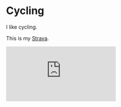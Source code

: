 
# Cycling

I like cycling. 

This is my [Strava](https://www.strava.com/athletes/5990835).

<Bleed>
  <iframe
    height={460}
    width={400}
    frameBorder={0}
    allowTransparency="true"
    scrolling="no"
    src="https://www.strava.com/athletes/5990835/latest-rides/1e237dd25aae674bc3c8ed1078db8f6f5e2be4d1"
  />
</Bleed>

This is a cool bike I own in the [metaverse](https://oncyber.io/zenzu).

<Bleed>
  <video autoPlay controls controlsList="nodownload" loop playsInline poster="https://lh3.googleusercontent.com/uoRgeXZtZSzEnuP-4OZ7vRsYUQsKFnmDqXh_B2OS2FZ16RkxaQ6DDPGJ1KfH3hOZllPRxEfBijdMAz7XCxJGNMwM9gDJanDrAh-CPg" preload="metadata" >
      <source src="https://openseauserdata.com/files/e41b77e490ad39f3322f0615f09b089f.mp4#t=0.001" type="video/mp4"/>
  </video>
</Bleed>

View on [OpenSea](https://opensea.io/assets/ethereum/0x1218433146dd416aa5b3409478d37bd191e024a9/2/)